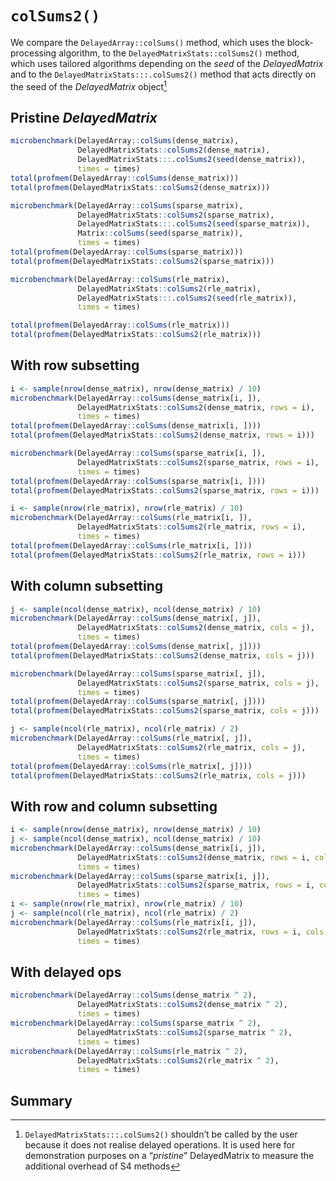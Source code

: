 # `colSums2()`

We compare the `DelayedArray::colSums()` method, which uses the 
block-processing algorithm, to the `DelayedMatrixStats::colSums2()` method, 
which uses tailored algorithms depending on the *seed* of the *DelayedMatrix* 
and to the `DelayedMatrixStats:::.colSums2()` method that acts directly on the 
seed of the *DelayedMatrix* object[^dotted_method]

[^dotted_method]: `DelayedMatrixStats:::.colSums2()` shouldn't be called by the user because it does not realise delayed operations. It is used here for demonstration purposes on a "*pristine*" DelayedMatrix to measure the additional overhead of S4 methods

## Pristine *DelayedMatrix*

```r
microbenchmark(DelayedArray::colSums(dense_matrix),
               DelayedMatrixStats::colSums2(dense_matrix),
               DelayedMatrixStats:::.colSums2(seed(dense_matrix)),
               times = times)
total(profmem(DelayedArray::colSums(dense_matrix)))
total(profmem(DelayedMatrixStats::colSums2(dense_matrix)))

microbenchmark(DelayedArray::colSums(sparse_matrix),
               DelayedMatrixStats::colSums2(sparse_matrix),
               DelayedMatrixStats:::.colSums2(seed(sparse_matrix)),
               Matrix::colSums(seed(sparse_matrix)), 
               times = times)
total(profmem(DelayedArray::colSums(sparse_matrix)))
total(profmem(DelayedMatrixStats::colSums2(sparse_matrix)))

microbenchmark(DelayedArray::colSums(rle_matrix),
               DelayedMatrixStats::colSums2(rle_matrix),
               DelayedMatrixStats:::.colSums2(seed(rle_matrix)), 
               times = times)

total(profmem(DelayedArray::colSums(rle_matrix)))
total(profmem(DelayedMatrixStats::colSums2(rle_matrix)))
```

## With row subsetting

```r
i <- sample(nrow(dense_matrix), nrow(dense_matrix) / 10)
microbenchmark(DelayedArray::colSums(dense_matrix[i, ]),
               DelayedMatrixStats::colSums2(dense_matrix, rows = i),
               times = times)
total(profmem(DelayedArray::colSums(dense_matrix[i, ])))
total(profmem(DelayedMatrixStats::colSums2(dense_matrix, rows = i)))

microbenchmark(DelayedArray::colSums(sparse_matrix[i, ]),
               DelayedMatrixStats::colSums2(sparse_matrix, rows = i),
               times = times)
total(profmem(DelayedArray::colSums(sparse_matrix[i, ])))
total(profmem(DelayedMatrixStats::colSums2(sparse_matrix, rows = i)))

i <- sample(nrow(rle_matrix), nrow(rle_matrix) / 10)
microbenchmark(DelayedArray::colSums(rle_matrix[i, ]),
               DelayedMatrixStats::colSums2(rle_matrix, rows = i),
               times = times)
total(profmem(DelayedArray::colSums(rle_matrix[i, ])))
total(profmem(DelayedMatrixStats::colSums2(rle_matrix, rows = i)))
```

## With column subsetting

```r
j <- sample(ncol(dense_matrix), ncol(dense_matrix) / 10)
microbenchmark(DelayedArray::colSums(dense_matrix[, j]),
               DelayedMatrixStats::colSums2(dense_matrix, cols = j),
               times = times)
total(profmem(DelayedArray::colSums(dense_matrix[, j])))
total(profmem(DelayedMatrixStats::colSums2(dense_matrix, cols = j)))

microbenchmark(DelayedArray::colSums(sparse_matrix[, j]),
               DelayedMatrixStats::colSums2(sparse_matrix, cols = j),
               times = times)
total(profmem(DelayedArray::colSums(sparse_matrix[, j])))
total(profmem(DelayedMatrixStats::colSums2(sparse_matrix, cols = j)))

j <- sample(ncol(rle_matrix), ncol(rle_matrix) / 2)
microbenchmark(DelayedArray::colSums(rle_matrix[, j]),
               DelayedMatrixStats::colSums2(rle_matrix, cols = j),
               times = times)
total(profmem(DelayedArray::colSums(rle_matrix[, j])))
total(profmem(DelayedMatrixStats::colSums2(rle_matrix, cols = j)))
```

## With row and column subsetting

```r
i <- sample(nrow(dense_matrix), nrow(dense_matrix) / 10)
j <- sample(ncol(dense_matrix), ncol(dense_matrix) / 10)
microbenchmark(DelayedArray::colSums(dense_matrix[i, j]),
               DelayedMatrixStats::colSums2(dense_matrix, rows = i, cols = j),
               times = times)
microbenchmark(DelayedArray::colSums(sparse_matrix[i, j]),
               DelayedMatrixStats::colSums2(sparse_matrix, rows = i, cols = j),
               times = times)
i <- sample(nrow(rle_matrix), nrow(rle_matrix) / 10)
j <- sample(ncol(rle_matrix), ncol(rle_matrix) / 2)
microbenchmark(DelayedArray::colSums(rle_matrix[i, j]),
               DelayedMatrixStats::colSums2(rle_matrix, rows = i, cols = j),
               times = times)
```

## With delayed ops

```r
microbenchmark(DelayedArray::colSums(dense_matrix ^ 2),
               DelayedMatrixStats::colSums2(dense_matrix ^ 2),
               times = times)
microbenchmark(DelayedArray::colSums(sparse_matrix ^ 2),
               DelayedMatrixStats::colSums2(sparse_matrix ^ 2),
               times = times)
microbenchmark(DelayedArray::colSums(rle_matrix ^ 2),
               DelayedMatrixStats::colSums2(rle_matrix ^ 2),
               times = times)
```

## Summary
